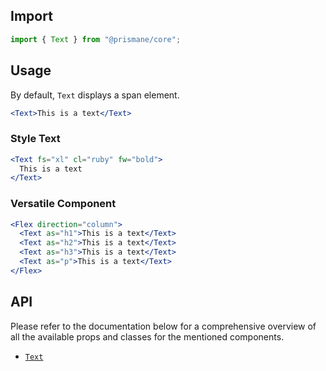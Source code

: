 ## Import

```js
import { Text } from "@prismane/core";
```

## Usage

By default, `Text` displays a span element.

```jsx
<Text>This is a text</Text>
```

### Style Text

```jsx
<Text fs="xl" cl="ruby" fw="bold">
  This is a text
</Text>
```

### Versatile Component

```jsx
<Flex direction="column">
  <Text as="h1">This is a text</Text>
  <Text as="h2">This is a text</Text>
  <Text as="h3">This is a text</Text>
  <Text as="p">This is a text</Text>
</Flex>
```

## API

Please refer to the documentation below for a comprehensive overview of all the available props and classes for the mentioned components.

- [`Text`](/docs/components-api/text-api)
